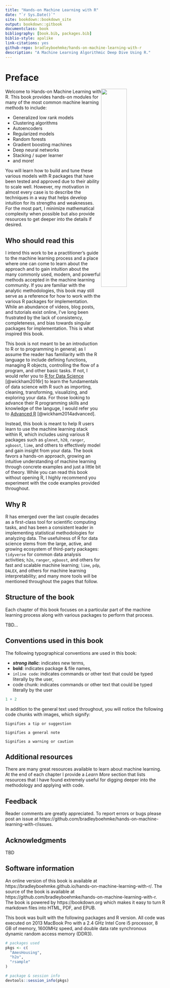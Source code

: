 ```yaml
--- 
title: "Hands-on Machine Learning with R"
date: "`r Sys.Date()`"
site: bookdown::bookdown_site
output: bookdown::gitbook
documentclass: book
bibliography: [book.bib, packages.bib]
biblio-style: apalike
link-citations: yes
github-repo: bradleyboehmke/hands-on-machine-learning-with-r
description: "A Machine Learning Algorithmic Deep Dive Using R."
---
```



# Preface {-}

<img src="images/mlr.png"  style="float:right; margin: 0px 0px 0px 0px; width: 40%; height: 40%;" />
Welcome to Hands-on Machine Learning with R.  This book provides hands-on modules for many of the most common machine learning methods to include:

- Generalized low rank models
- Clustering algorithms
- Autoencoders
- Regularized models
- Random forests 
- Gradient boosting machines 
- Deep neural networks
- Stacking / super learner
- and more!

You will learn how to build and tune these various models with R packages that have been tested and approved due to their ability to scale well. However, my motivation in almost every case is to describe the techniques in a way that helps develop intuition for its strengths and weaknesses.  For the most part, I minimize mathematical complexity when possible but also provide resources to get deeper into the details if desired.


## Who should read this {-}

I intend this work to be a practitioner's guide to the machine learning process and a place where one can come to learn about the approach and to gain intuition about the many commonly used, modern, and powerful methods accepted in the machine learning community. If you are familiar with the analytic methodologies, this book may still serve as a reference for how to work with the various R packages for implementation.  While an abundance of videos, blog posts, and tutorials exist online, I've long been frustrated by the lack of consistency, completeness, and bias towards singular packages for implementation. This is what inspired this book. 

This book is not meant to be an introduction to R or to programming in general; as I assume the reader has familiarity with the R language to include defining functions, managing R objects, controlling the flow of a program, and other basic tasks.  If not, I would refer you to [R for Data Science](http://r4ds.had.co.nz/index.html) [@wickham2016r] to learn the fundamentals of data science with R such as importing, cleaning, transforming, visualizing, and exploring your data. For those looking to advance their R programming skills and knowledge of the languge, I would refer you to [Advanced R](http://adv-r.had.co.nz/) [@wickham2014advanced]. 

Instead, this book is meant to help R users learn to use the machine learning stack within R, which includes using various R packages such as `glmnet`, `h20`, `ranger`, `xgboost`, `lime`, and others to effectively model and gain insight from your data. The book favors a hands-on approach, growing an intuitive understanding of machine learning through concrete examples and just a little bit of theory.  While you can read this book without opening R, I highly recommend you experiment with the code examples provided throughout.

## Why R {-}

R has emerged over the last couple decades as a first-class tool for scientific computing tasks, and has been a consistent leader in implementing statistical methodologies for analyzing data. The usefulness of R for data science stems from the large, active, and growing ecosystem of third-party packages: `tidyverse` for common data analysis activities; `h2o`, `ranger`, `xgboost`, and others for fast and scalable machine learning; `lime`, `pdp`, `DALEX`, and others for machine learning interpretability; and many more tools will be mentioned throughout the pages that follow.  

## Structure of the book {-} 

Each chapter of this book focuses on a particular part of the machine learning process along with various packages to perform that process.  

TBD...


## Conventions used in this book {-}

The following typographical conventions are used in this book:

* ___strong italic___: indicates new terms,
* __bold__: indicates package & file names,
* `inline code`: indicates commands or other text that could be typed literally by the user,
* code chunk: indicates commands or other text that could be typed literally by the user

```r
1 + 2
```

In addition to the general text used throughout, you will notice the following code chunks with images, which signify:

```block
Signifies a tip or suggestion
```

```block
Signifies a general note
```

```block
Signifies a warning or caution
```


## Additional resources {-}

There are many great resources available to learn about machine learning.  At the end of each chapter I provide a *Learn More* section that lists resources that I have found extremely useful for digging deeper into the methodology and applying with code.  


## Feedback {-}

Reader comments are greatly appreciated.  To report errors or bugs please post an issue at https://github.com/bradleyboehmke/hands-on-machine-learning-with-r/issues.


## Acknowledgments {-} 

TBD


## Software information {-} 

An online version of this book is available at https://bradleyboehmke.github.io/hands-on-machine-learning-with-r/.  The source of the book is available at https://github.com/bradleyboehmke/hands-on-machine-learning-with-r. The book is powered by https://bookdown.org which makes it easy to turn R markdown files into HTML, PDF, and EPUB.

This book was built with the following packages and R version.  All code was executed on 2013 MacBook Pro with a 2.4 GHz Intel Core i5 processor, 8 GB of memory, 1600MHz speed, and double data rate synchronous dynamic random access memory (DDR3). 

```r
# packages used
pkgs <- c(
  "AmesHousing",             
  "h2o",
  "rsample"
)

# package & session info
devtools::session_info(pkgs)
```




